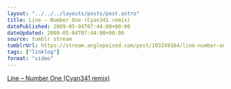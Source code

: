 ```yaml
---
layout: "../../../layouts/posts/post.astro"
title: Line – Number One (Cyan341 remix)
datePublished: 2009-05-04T07:44:00+00:00
dateUpdated: 2009-05-04T07:44:00+00:00
source: tumblr stream
tumblrUrl: https://stream.anglepoised.com/post/103249164/line-number-one-cyan341-remix
tags: ["linklog"]
format: "video"
---
```


[Line &#8211; Number One (Cyan341 remix)][1]

[1]: https://line.bandcamp.com/track/number-one-cyan341-remix
